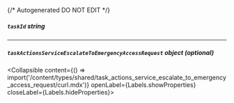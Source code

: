{/* Autogenerated DO NOT EDIT  */}

##### `taskId` _string_

---
##### `taskActionsServiceEscalateToEmergencyAccessRequest` _object (optional)_
<Collapsible content={() => import('/content/types/shared/task_actions_service_escalate_to_emergency_access_request/curl.mdx')} openLabel={Labels.showProperties} closeLabel={Labels.hideProperties}>
</Collapsible>


